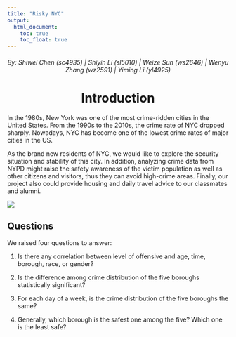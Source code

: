 ```yaml
---
title: "Risky NYC"
output: 
  html_document:
    toc: true
    toc_float: true
---
```

<style type="text/css">

h1.title {
  text-align: center;
}

</style>

<h6 style="text-align: center;" markdown="1">By: Shiwei Chen (sc4935)  |  Shiyin Li (sl5010)  |  Weize Sun (ws2646)  |  Wenyu Zhang (wz2591)  |  Yiming Li (yl4925)</h6>

<h1><b><center>Introduction</center></b></h1>

  In the 1980s, New York was one of the most crime-ridden cities in the United States. From the 1990s to the 2010s, the crime rate of NYC dropped sharply. Nowadays, NYC has become one of the lowest crime rates of major cities in the US.

  As the brand new residents of NYC, we would like to explore the security situation and stability of this city. In addition, analyzing crime data from NYPD might raise the safety awareness of the victim population as well as other citizens and visitors, thus they can avoid high-crime areas.
Finally, our project also could provide housing and daily travel advice to our classmates and alumni.

![](images/5_Boroughs_Labels_New_York_City_Map.svg)

## Questions
We raised four questions to answer:

1. Is there any correlation between level of offensive and age, time, borough, race, or gender?

2. Is the difference among crime distribution of the five boroughs statistically significant?

3. For each day of a week, is the crime distribution of the five boroughs the same?

4. Generally, which borough is the safest one among the five? Which one is the least safe?

